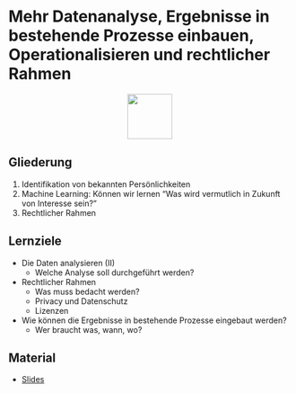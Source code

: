 # Mehr Datenanalyse, Ergebnisse in bestehende Prozesse einbauen, Operationalisieren und rechtlicher Rahmen
<p align="center">
<img src="icons/data-analytics.png" width="80" height="80" class="center">
</p> 
## Gliederung
1. Identifikation von bekannten Persönlichkeiten
2. Machine Learning: Können wir lernen “Was wird vermutlich in Zukunft von Interesse sein?”
3. Rechtlicher Rahmen 

## Lernziele
* Die Daten analysieren (II)
  - Welche Analyse soll durchgeführt werden?
* Rechtlicher Rahmen
  - Was muss bedacht werden?
  - Privacy und Datenschutz
  - Lizenzen
* Wie können die Ergebnisse in bestehende Prozesse eingebaut werden?
  - Wer braucht was, wann, wo?


## Material
* [Slides](google.com)